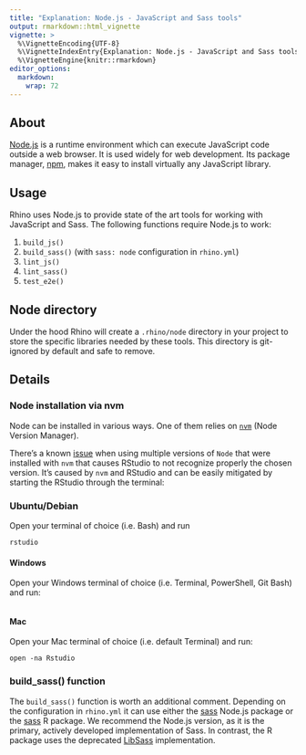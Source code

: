```yaml
---
title: "Explanation: Node.js - JavaScript and Sass tools"
output: rmarkdown::html_vignette
vignette: >
  %\VignetteEncoding{UTF-8}
  %\VignetteIndexEntry{Explanation: Node.js - JavaScript and Sass tools}
  %\VignetteEngine{knitr::rmarkdown}
editor_options: 
  markdown: 
    wrap: 72
---
```


## About

[Node.js](https://nodejs.org/en/about/) is a runtime environment which
can execute JavaScript code outside a web browser. It is used widely for
web development. Its package manager,
[npm](https://docs.npmjs.com/about-npm), makes it easy to install
virtually any JavaScript library.

## Usage

Rhino uses Node.js to provide state of the art tools for working with
JavaScript and Sass. The following functions require Node.js to work:

1.  `build_js()`
2.  `build_sass()` (with `sass: node` configuration in `rhino.yml`)
3.  `lint_js()`
4.  `lint_sass()`
5.  `test_e2e()`

## Node directory

Under the hood Rhino will create a `.rhino/node` directory in your
project to store the specific libraries needed by these tools. This
directory is git-ignored by default and safe to remove.

## Details

### Node installation via nvm

Node can be installed in various ways. One of them relies on
[`nvm`](https://github.com/nvm-sh/nvm) (Node Version Manager).

There's a known [issue](https://github.com/Appsilon/rhino/issues/345)
when using multiple versions of `Node` that were installed with `nvm` that
causes RStudio to not recognize properly the chosen version. It's caused
by `nvm` and RStudio and can be easily mitigated by starting the RStudio
through the terminal:

### Ubuntu/Debian
Open your terminal of choice (i.e. Bash) and run
```
rstudio
```

#### Windows
Open your Windows terminal of choice (i.e. Terminal, PowerShell, Git Bash) and
run:
```

```

#### Mac
Open your Mac terminal of choice (i.e. default Terminal) and run:
```
open -na Rstudio
```

### build_sass() function

The `build_sass()` function is worth an additional comment. Depending on
the configuration in `rhino.yml` it can use either the
[sass](https://www.npmjs.com/package/sass) Node.js package or the
[sass](https://rstudio.github.io/sass/) R package. We recommend the
Node.js version, as it is the primary, actively developed implementation
of Sass. In contrast, the R package uses the deprecated
[LibSass](https://sass-lang.com/blog/libsass-is-deprecated)
implementation.
